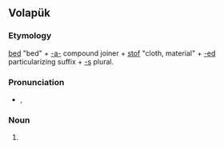 ==Volapük==

===Etymology===
[[bed]] "bed" + [[-a-]] compound joiner + [[stof]] "cloth, material" + [[-ed]] particularizing suffix + [[-s]] plural.

===Pronunciation===
* {{IPA|/bedastoˈfedz/|lang=vo}}, {{X-SAMPA|/bedasto"fedz/}}

===Noun===
{{infl|vo|noun form}}

# {{inflection of|bedastofed||plural}}